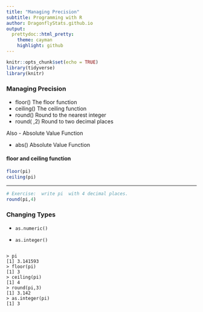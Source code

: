 ```yaml
---
title: "Managing Precision"
subtitle: Programming with R
author: DragonflyStats.github.io
output:
  prettydoc::html_pretty:
    theme: cayman
    highlight: github
---
```


```r
knitr::opts_chunk$set(echo = TRUE)
library(tidyverse)
library(knitr)
```

### Managing Precision

* floor() 	   The floor function 		
* ceiling()    The ceiling function       
* round()      Round to the nearest integer
* round( ,2)   Round to two decimal places

Also - Absolute Value Function

* abs()        Absolute Value Function


#### floor and ceiling function

```r
floor(pi)
ceiling(pi)
```

------------------------------------------------------------------

```r
# Exercise:  write pi  with 4 decimal places.
round(pi,4)
```

### Changing Types

*  ``as.numeric()``  
  
*  ``as.integer()`` 



<pre>
<code>
> pi
[1] 3.141593
> floor(pi)
[1] 3
> ceiling(pi)
[1] 4
> round(pi,3)
[1] 3.142
> as.integer(pi)
[1] 3
</code>
</pre>
